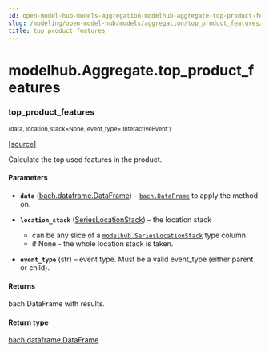 ```yaml
---
id: open-model-hub-models-aggregation-modelhub-aggregate-top-product-features
slug: /modeling/open-model-hub/models/aggregation/top_product_features/
title: top_product_features
---
```


# modelhub.Aggregate.top_product_features

<div className="method">

### <span className="name">top_product_features</span>

<small className="parameter-list">(<span className="parameter" id="data">data</span>, <span className="parameter" id="location_stack">location_stack=None</span>, <span className="parameter" id="event_type">event_type='InteractiveEvent'</span>)</small>


&#8203;<span className="view-source">[[source]](https://github.com/objectiv/objectiv-analytics/blob/main/modelhub/modelhub/aggregate.py)</span>

<div className="content">

Calculate the top used features in the product.


#### Parameters

* **`data`** ([bach.dataframe.DataFrame](/modeling/bach/api-reference/DataFrame/bach.DataFrame.mdx)) – [`bach.DataFrame`](/modeling/bach/api-reference/DataFrame/bach.DataFrame.mdx) to apply the method on.
* **`location_stack`** ([SeriesLocationStack](/modeling/open-model-hub/api-reference/SeriesLocationStack/modelhub.SeriesLocationStack.mdx)) – the location stack
  * can be any slice of a [`modelhub.SeriesLocationStack`](/modeling/open-model-hub/api-reference/SeriesLocationStack/modelhub.SeriesLocationStack.mdx) type column
  * if None - the whole location stack is taken.

* **`event_type`** (str) – event type. Must be a valid event_type (either parent or child).



#### Returns

bach DataFrame with results.



#### Return type

[bach.dataframe.DataFrame](/modeling/bach/api-reference/DataFrame/bach.DataFrame.mdx)



</div>


</div>
